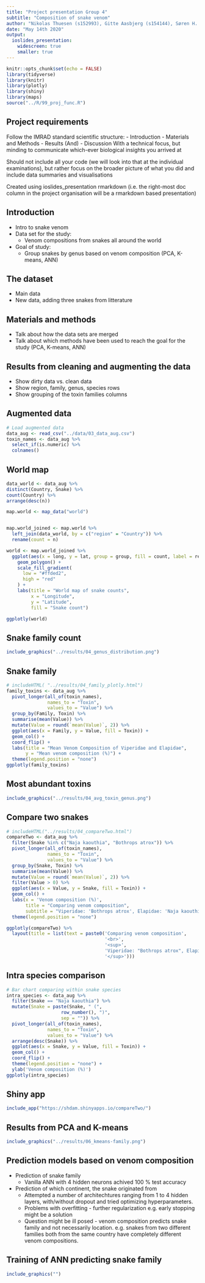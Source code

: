 ```yaml
---
title: "Project presentation Group 4"
subtitle: "Composition of snake venom"
author: "Nikolas Thuesen (s152993), Gitte Aasbjerg (s154144), Søren H. Dam (s153398), & Sofie O. Villumsen (s141217)"
date: "May 14th 2020"
output:
  ioslides_presentation:
    widescreen: true
    smaller: true
---
```



```r
knitr::opts_chunk$set(echo = FALSE)
library(tidyverse)
library(knitr)
library(plotly)
library(shiny)
library(maps)
source("../R/99_proj_func.R")
```


## Project requirements
Follow the IMRAD standard scientific structure:
- Introduction
- Materials and Methods
- Results (And)
- Discussion
With a technical focus, but minding to communicate which-ever biological insights you arrived at

Should not include all your code (we will look into that at the individual examinations), but rather focus on the broader picture of what you did and include data summaries and visualisations

Created using ioslides_presentation rmarkdown (i.e. the right-most doc column in the project organisation will be a rmarkdown based presentation)



## Introduction
- Intro to snake venom
- Data set for the study: 
  - Venom compositions from snakes all around the world
- Goal of study:
  - Group snakes by genus based on venom composition (PCA, K-means, ANN)
  
## The dataset
- Main data
- New data, adding three snakes from litterature

## Materials and methods
- Talk about how the data sets are merged 
- Talk about which methods have been used to reach the goal for the study (PCA, K-means, ANN)

## Results from cleaning and augmenting the data
- Show dirty data vs. clean data
- Show region, family, genus, species rows
- Show grouping of the toxin families columns

## Augmented data
```r
# Load augmented data
data_aug <- read_csv("../data/03_data_aug.csv")
toxin_names <- data_aug %>% 
  select_if(is.numeric) %>% 
  colnames()
```



## World map
```r

data_world <- data_aug %>%
distinct(Country, Snake) %>%
count(Country) %>%
arrange(desc(n))

map.world <- map_data("world")


map.world_joined <- map.world %>%
  left_join(data_world, by = c("region" = "Country")) %>%
  rename(count = n)

world <- map.world_joined %>%
  ggplot(aes(x = long, y = lat, group = group, fill = count, label = region)) +
    geom_polygon() +
    scale_fill_gradient(
      low = "#ffded2",
      high = "red"
    ) +
    labs(title = "World map of snake counts",
         x = "Longitude",
         y = "Latitude",
         fill = "Snake count")

ggplotly(world)
```


## Snake family count
```r
include_graphics("../results/04_genus_distribution.png")
```


## Snake family
<!-- ## Comparing snake families -->
```r
# includeHTML( "../results/04_family_plotly.html")
family_toxins <- data_aug %>%
  pivot_longer(all_of(toxin_names),
               names_to = "Toxin",
               values_to = "Value") %>%
  group_by(Family, Toxin) %>%
  summarise(mean(Value)) %>%
  mutate(Value = round(`mean(Value)`, 2)) %>%
  ggplot(aes(x = Family, y = Value, fill = Toxin)) +
  geom_col() +
  coord_flip() +
  labs(title = "Mean Venom Composition of Viperidae and Elapidae",
       y = "Mean venom composition (%)") +
  theme(legend.position = "none")
ggplotly(family_toxins)
```

## Most abundant toxins
```r
include_graphics("../results/04_avg_toxin_genus.png")
```




<!-- ## Discussion -->
<!-- - Discuss results, what can we say about the data based on the study -->

## Compare two snakes
```r
# includeHTML("../results/04_compareTwo.html")
compareTwo <- data_aug %>%
  filter(Snake %in% c("Naja kaouthia", "Bothrops atrox")) %>%
  pivot_longer(all_of(toxin_names),
               names_to = "Toxin",
               values_to = "Value") %>%
  group_by(Snake, Toxin) %>%
  summarise(mean(Value)) %>%
  mutate(Value = round(`mean(Value)`, 2)) %>%
  filter(Value > 0) %>%
  ggplot(aes(x = Value, y = Snake, fill = Toxin)) +
  geom_col() +
  labs(x = 'Venom composition (%)',
       title = "Comparing venom composition",
       subtitle = "Viperidae: 'Bothrops atrox', Elapidae: 'Naja kaouthia'" ) +
  theme(legend.position = "none")

ggplotly(compareTwo) %>%
  layout(title = list(text = paste0('Comparing venom composition',
                                    '<br>',
                                    '<sup>',
                                    'Viperidae: "Bothrops atrox", Elapidae: "Naja kaouthia"',
                                    '</sup>')))

```

## Intra species comparison
```r
# Bar chart comparing within snake species
intra_species <- data_aug %>% 
  filter(Snake == "Naja kaouthia") %>%
  mutate(Snake = paste(Snake, " (",
                    row_number(), ")",
                    sep = "")) %>%
  pivot_longer(all_of(toxin_names),
               names_to = "Toxin",
               values_to = "Value") %>% 
  arrange(desc(Snake)) %>% 
  ggplot(aes(x = Snake, y = Value, fill = Toxin)) +
  geom_col() +
  coord_flip() +
  theme(legend.position = "none") +
  ylab('Venom composition (%)')
ggplotly(intra_species)
```



## Shiny app
```r
include_app("https://shdam.shinyapps.io/compareTwo/")
```

## Results from PCA and K-means
<!-- - Plots -->
<!-- ![image](../results/06_pca.png) -->
```r
include_graphics("../results/06_kmeans-family.png")
```

## Prediction models based on venom composition
- Prediction of snake family
  - Vanilla ANN with 4 hidden neurons achived 100 % test accuracy
- Prediction of which continent, the snake originated from 
  - Attempted a number of architechtures ranging from 1 to 4 hidden layers, with/without dropout and tried optimizing hyperparameters.
  - Problems with overfitting - further regularization e.g. early stopping might be a solution
  - Question might be ill posed - venom composition predicts snake family and not necessarily location. e.g. snakes from two different families both from the same country have completely different venom compositions.

## Training of ANN predicting snake family
```r
include_graphics("")

```

